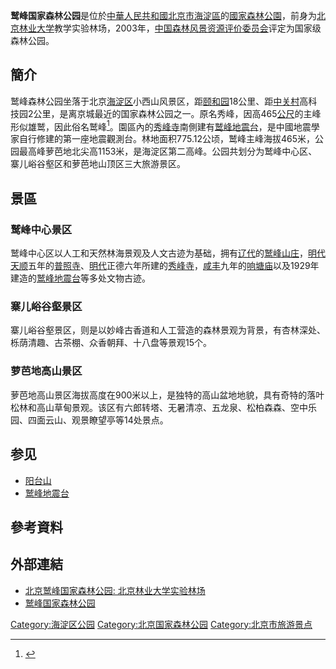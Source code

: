 {{中国自然保护单位
|级别 = 国家森林公园
|名称 = 鹫峰国家森林公园
|子项 = 
|图像 = Jiufeng Peak (20170906150837).jpg
|图像说明 = 鹫峰主峰，海拔465米
|所在 = [[北京市|北京市]][[海淀区|海淀区]][[苏家坨地区|苏家坨地区]]
|坐标 = {{Coord|40.061100|116.086486|type:forest_region:CN-11_source:GoogleMaps|format=dms|display=it}}
|分类 = [[国家森林公园|国家森林公园]]
|面积 = 775.12公顷
|建立时间 = 2003年12月
|map_type=China Beijing
|备注 = 
}}
'''鹫峰国家森林公园'''是位於[[中華人民共和國|中華人民共和國]][[北京市|北京市]][[海淀區|海淀區]]的[[中華人民共和國國家森林公園列表|國家森林公園]]，前身为[[北京林业大学|北京林业大学]]教学实验林场，2003年，[[中国森林风景资源评价委员会|中国森林风景资源评价委员会]]评定为国家级森林公园。

==簡介==
鹫峰森林公园坐落于北京[[海淀区|海淀区]]小西山风景区，距[[颐和园|颐和园]]18公里、距[[中关村|中关村]]高科技园2公里，是离京城最近的国家森林公园之一。原名秀峰，因高465[[公尺|公尺]]的主峰形似雄鹫，因此俗名鹫峰<ref>{{Cite web |url=http://beijing.cncn.com/jingdian/jiufengguojiasenlingongyuan/profile |title=鹫峰国家森林公园简介 |accessdate=2015-06-07 |archive-date=2018-07-04 |archive-url=https://web.archive.org/web/20180704123214/http://beijing.cncn.com/jingdian/jiufengguojiasenlingongyuan/profile |dead-url=no }}</ref>。園區內的[[秀峰寺|秀峰寺]]南側建有[[鹫峰地震台|鹫峰地震台]]，是中國地震學家自行修建的第一座地震觀測台。林地面积775.12公顷，鹫峰主峰海拔465米，公园最高峰萝芭地北尖高1153米，是海淀区第二高峰。公园共划分为鹫峰中心区、寨儿峪谷壑区和萝芭地山顶区三大旅游景区。

==景區==
===鹫峰中心景区===
鹫峰中心区以人工和天然林海景观及人文古迹为基础，拥有[[辽代|辽代]]的[[鹫峰山庄|鹫峰山庄]]，[[明代|明代]][[天顺_(明朝)|天顺]]五年的[[普照寺|普照寺]]、[[明代|明代]]正德六年所建的[[秀峰寺|秀峰寺]]，[[咸丰|咸丰]]九年的[[响塘庙|响塘庙]]以及1929年建造的[[鹫峰地震台|鹫峰地震台]]等多处文物古迹。

===寨儿峪谷壑景区===
寨儿峪谷壑景区，则是以妙峰古香道和人工营造的森林景观为背景，有杏林深处、栎荫清趣、古茶棚、众香朝拜、十八盘等景观15个。

===萝芭地高山景区===
萝芭地高山景区海拔高度在900米以上，是独特的高山盆地地貌，具有奇特的落叶松林和高山草甸景观。该区有六郎转塔、无暑清凉、五龙泉、松柏森森、空中乐园、四面云山、观景瞭望亭等14处景点。

==参见==
*[[阳台山|阳台山]]
*[[鹫峰地震台|鹫峰地震台]]

==參考資料==
{{reflist}}

==外部連結==
*[http://jiufeng.bjfu.edu.cn/ 北京鹫峰国家森林公园: 北京林业大学实验林场]{{Wayback|url=http://jiufeng.bjfu.edu.cn/ |date=20150512211825 }}
*[http://s.visitbeijing.com.cn/html/j-101872.shtml 鹫峰国家森林公园]{{Wayback|url=http://s.visitbeijing.com.cn/html/j-101872.shtml |date=20150720225724 }}

{{中华人民共和国国家森林公园|1}}
[[Category:海淀区公园|Category:海淀区公园]]
[[Category:北京国家森林公园|Category:北京国家森林公园]]
[[Category:北京市旅游景点|Category:北京市旅游景点]]